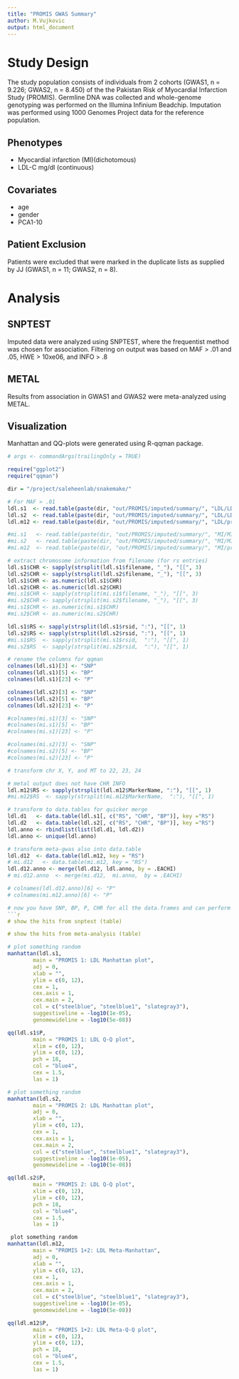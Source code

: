 ```yaml
---
title: "PROMIS GWAS Summary"
author: M.Vujkovic
output: html_document
---
```


# Study Design
The study population consists of individuals from 2 cohorts (GWAS1, n = 9.226; GWAS2, n = 8.450) of the the Pakistan Risk of Myocardial Infarction Study (PROMIS). Germline DNA was collected and whole-genome genotyping was performed on the Illumina Infinium Beadchip. Imputation was performed using 1000 Genomes Project data for the reference population.

## Phenotypes
- Myocardial infarction (MI)(dichotomous)
- LDL-C mg/dl (continuous)

## Covariates
- age
- gender
- PCA1-10

## Patient Exclusion
Patients were excluded that were marked in the duplicate lists as supplied by JJ (GWAS1, n = 11; GWAS2, n = 8).

# Analysis

## SNPTEST
Imputed data were analyzed using SNPTEST, where the frequentist method was chosen for association. Filtering on output was based on MAF > .01 and .05, HWE > 10xe06, and INFO > .8

## METAL
Results from association in GWAS1 and GWAS2 were meta-analyzed using METAL.

## Visualization
Manhattan and QQ-plots were generated using R-qqman package.

```r
# args <- commandArgs(trailingOnly = TRUE)

require("ggplot2")
require("qqman")

dir = "/project/saleheenlab/snakemake/"

# For MAF > .01
ldl.s1  <- read.table(paste(dir, "out/PROMIS/imputed/summary/", "LDL/LDL_gwas1.snptest.maf005.out", sep = ""), sep = " ",  T, stringsAsFactors = F)
ldl.s2  <- read.table(paste(dir, "out/PROMIS/imputed/summary/", "LDL/LDL_gwas2.snptest.maf005.out", sep = ""), sep = " ",  T, stringsAsFactors = F)
ldl.m12 <- read.table(paste(dir, "out/PROMIS/imputed/summary/", "LDL/promis_LDL.metal.maf0051.TBL", sep = ""), sep = "\t", T, stringsAsFactors = F)

#mi.s1   <- read.table(paste(dir, "out/PROMIS/imputed/summary/", "MI/MI_gwas1.snptest.maf005.out", sep = ""), sep = " ",  T, stringsAsFactors = F)
#mi.s2   <- read.table(paste(dir, "out/PROMIS/imputed/summary/", "MI/MI_gwas2.snptest.maf005.out", sep = ""), sep = " ",  T, stringsAsFactors = F)
#mi.m12  <- read.table(paste(dir, "out/PROMIS/imputed/summary/", "MI/promis_MI.metal.maf0051.TBL", sep = ""), sep = "\t", cd T, stringsAsFactors = F)

# extract chromosome information from filename (for rs entries)
ldl.s1$CHR <- sapply(strsplit(ldl.s1$filename, "_"), "[[", 3)
ldl.s2$CHR <- sapply(strsplit(ldl.s2$filename, "_"), "[[", 3)
ldl.s1$CHR <- as.numeric(ldl.s1$CHR)
ldl.s2$CHR <- as.numeric(ldl.s2$CHR)
#mi.s1$CHR <- sapply(strsplit(mi.s1$filename, "_"), "[[", 3)
#mi.s2$CHR <- sapply(strsplit(mi.s2$filename, "_"), "[[", 3)
#mi.s1$CHR <- as.numeric(mi.s1$CHR)
#mi.s2$CHR <- as.numeric(mi.s2$CHR)

ldl.s1$RS <- sapply(strsplit(ldl.s1$rsid, ":"), "[[", 1)
ldl.s2$RS <- sapply(strsplit(ldl.s2$rsid, ":"), "[[", 1)
#mi.s1$RS  <- sapply(strsplit(mi.s1$rsid,  ":"), "[[", 1)
#mi.s2$RS  <- sapply(strsplit(mi.s2$rsid,  ":"), "[[", 1)

# rename the columns for qqman
colnames(ldl.s1)[3] <- "SNP"
colnames(ldl.s1)[5] <- "BP"
colnames(ldl.s1)[23] <- "P"

colnames(ldl.s2)[3] <- "SNP"
colnames(ldl.s2)[5] <- "BP"
colnames(ldl.s2)[23] <- "P"

#colnames(mi.s1)[3] <- "SNP"
#colnames(mi.s1)[5] <- "BP"
#colnames(mi.s1)[23] <- "P"

#colnames(mi.s2)[3] <- "SNP"
#colnames(mi.s2)[5] <- "BP"
#colnames(mi.s2)[23] <- "P"

# transform chr X, Y, and MT to 22, 23, 24

# metal output does not have CHR INFO
ldl.m12$RS <- sapply(strsplit(ldl.m12$MarkerName, ":"), "[[", 1)
#mi.m12$RS  <- sapply(strsplit(mi.m12$MarkerName,  ":"), "[[", 1)

# transform to data.tables for quicker merge
ldl.d1   <- data.table(ldl.s1[, c("RS", "CHR", "BP")], key ="RS")
ldl.d2   <- data.table(ldl.s2[, c("RS", "CHR", "BP")], key ="RS")
ldl.anno <- rbindlist(list(ldl.d1, ldl.d2))
ldl.anno <- unique(ldl.anno)

# transform meta-gwas also into data.table
ldl.d12  <- data.table(ldl.m12, key = "RS")
# mi.d12   <- data.table(mi.m12, key = "RS")
ldl.d12.anno <- merge(ldl.d12, ldl.anno, by = .EACHI)
# mi.d12.anno  <- merge(mi.d12,  mi.anno,  by = .EACHI)

# colnames(ldl.d12.anno)[6] <- "P"
# colnames(mi.m12.anno)[6] <- "P"

# now you have SNP, BP, P, CHR for all the data.frames and can perform a manhattan plot
```r
# show the hits from snptest (table)

# show the hits from meta-analysis (table)
```

```r
# plot something random
manhattan(ldl.s1,
        main = "PROMIS 1: LDL Manhattan plot",
        adj = 0,
        xlab = "",
        ylim = c(0, 12),
        cex = 1,
        cex.axis = 1,
        cex.main = 2,
        col = c("steelblue", "steelblue1", "slategray3"),
        suggestiveline = -log10(1e-05),
        genomewideline = -log10(5e-08))
```
```r
qq(ldl.s1$P,
        main = "PROMIS 1: LDL Q-Q plot",
        xlim = c(0, 12),
        ylim = c(0, 12),
        pch = 18,
        col = "blue4",
        cex = 1.5,
        las = 1)
```
```r
# plot something random
manhattan(ldl.s2,
        main = "PROMIS 2: LDL Manhattan plot",
        adj = 0,
        xlab = "",
        ylim = c(0, 12),
        cex = 1,
        cex.axis = 1,
        cex.main = 2,
        col = c("steelblue", "steelblue1", "slategray3"),
        suggestiveline = -log10(1e-05),
        genomewideline = -log10(5e-08))
```
```r
qq(ldl.s2$P,
        main = "PROMIS 2: LDL Q-Q plot",
        xlim = c(0, 12),
        ylim = c(0, 12),
        pch = 18,
        col = "blue4",
        cex = 1.5,
        las = 1)
```

```r
 plot something random
manhattan(ldl.m12,
        main = "PROMIS 1+2: LDL Meta-Manhattan",
        adj = 0,
        xlab = "",
        ylim = c(0, 12),
        cex = 1,
        cex.axis = 1,
        cex.main = 2,
        col = c("steelblue", "steelblue1", "slategray3"),
        suggestiveline = -log10(1e-05),
        genomewideline = -log10(5e-08))
```
```r
qq(ldl.m12$P,
        main = "PROMIS 1+2: LDL Meta-Q-Q plot",
        xlim = c(0, 12),
        ylim = c(0, 12),
        pch = 18,
        col = "blue4",
        cex = 1.5,
        las = 1)
```

